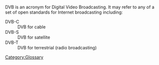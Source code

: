 {{Wikipedia|Digital Video Broadcasting}}
DVB is an acronym for Digital Video Broadcasting. It may refer to any of a set of open standards for Internet broadcasting including:
;DVB-C
:DVB for cable
;DVB-S
:DVB for satellite
;DVB-T
:DVB for terrestrial (radio broadcasting)

[[Category:Glossary]]